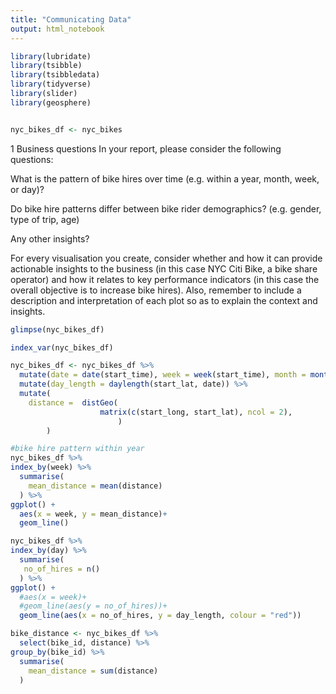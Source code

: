 ```yaml
---
title: "Communicating Data"
output: html_notebook
---
```


```r
library(lubridate)
library(tsibble)
library(tsibbledata)
library(tidyverse)
library(slider)
library(geosphere)


nyc_bikes_df <- nyc_bikes
```

1 Business questions
In your report, please consider the following questions:

What is the pattern of bike hires over time (e.g. within a year, month, week, or day)?

Do bike hire patterns differ between bike rider demographics? (e.g. gender, type of trip, age)

Any other insights?

For every visualisation you create, consider whether and how it can provide actionable insights to the business (in this case NYC Citi Bike, a bike share operator) and how it relates to key performance indicators (in this case the overall objective is to increase bike hires). Also, remember to include a description and interpretation of each plot so as to explain the context and insights.

```r
glimpse(nyc_bikes_df) 


```
```r
index_var(nyc_bikes_df)
```

```r


nyc_bikes_df <- nyc_bikes_df %>% 
  mutate(date = date(start_time), week = week(start_time), month = month(start_time, label = TRUE, abbr = FALSE), year = year(start_time)) %>% 
  mutate(day_length = daylength(start_lat, date)) %>% 
  mutate(
    distance =  distGeo(
                    matrix(c(start_long, start_lat), ncol = 2),                     matrix(c(end_long, end_lat), ncol = 2)
                        )
        )
```

```r
#bike hire pattern within year
nyc_bikes_df %>% 
index_by(week) %>% 
  summarise(
    mean_distance = mean(distance)
  ) %>% 
ggplot() +
  aes(x = week, y = mean_distance)+
  geom_line()

```
```r
nyc_bikes_df %>% 
index_by(day) %>% 
  summarise(
   no_of_hires = n()
  ) %>% 
ggplot() +
  #aes(x = week)+
  #geom_line(aes(y = no_of_hires))+
  geom_line(aes(x = no_of_hires, y = day_length, colour = "red"))
```

```r
bike_distance <- nyc_bikes_df %>% 
  select(bike_id, distance) %>% 
group_by(bike_id) %>% 
  summarise(
    mean_distance = sum(distance)
  )
```

